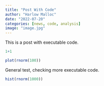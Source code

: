 ```yaml
---
title: "Post With Code"
author: "Harlow Malloc"
date: "2022-07-20"
categories: [news, code, analysis]
image: "image.jpg"
---
```


This is a post with executable code.

```r
1+1

plot(rnorm(100))

```


General test, checking more executable code. 

```r
hist(rnorm(1000))
```